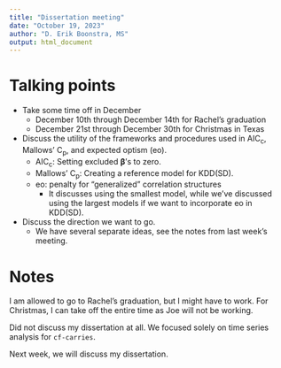 ```yaml
---
title: "Dissertation meeting"
date: "October 19, 2023"
author: "D. Erik Boonstra, MS"
output: html_document
---
```


# Talking points

- Take some time off in December
    - December 10th through December 14th for Rachel's graduation
    - December 21st through December 30th for Christmas in Texas
- Discuss the utility of the frameworks and procedures used in AIC~c~, Mallows' C~p~, and expected optism (eo).
    - AIC~c~: Setting excluded $\boldsymbol{\beta}$'s to zero.
    - Mallows' C~p~: Creating a reference model for KDD(SD).
    - eo: penalty for "generalized" correlation structures
        - It discusses using the smallest model, while we've discussed using the largest models if we want to incorporate eo in KDD(SD).
- Discuss the direction we want to go.
    - We have several separate ideas, see the notes from last week's meeting.

# Notes

I am allowed to go to Rachel's graduation, but I might have to work. For Christmas, I can take off the entire time as Joe will not be working.

Did not discuss my dissertation at all. We focused solely on time series analysis for `cf-carries`.

Next week, we will discuss my dissertation.